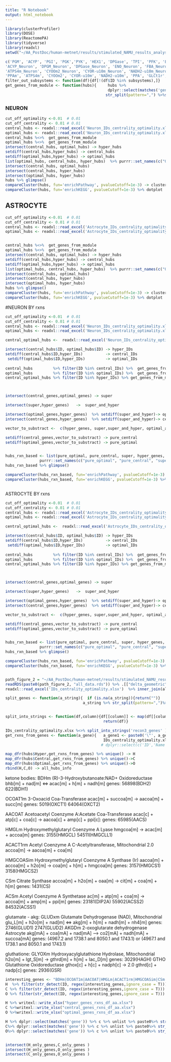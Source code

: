 ```yaml
---
title: "R Notebook"
output: html_notebook
---
```



```r
library(clusterProfiler)
library(DOSE)
library(ReactomePA)
library(tidyverse)
library(readxl)
setwd("~/AA_PostDoc/human-metnet/results/stimulated_NAMU_results_analysis/functional_analysis_of_hubs")

c('PGM', 'ACYP', 'PGI', 'PGK','PYK', 'HEX1', 'DPGase', 'TPI', 'PFK', 'ENO', 'GAPD', 'DPGM', 'FBA', 'G3PD2m' ,
'ACYP_Neuron', 'DPGM_Neuron', 'DPGase_Neuron', 'ENO_Neuron', 'FBA_Neuron', 'G3PD2m_Neuron', 'GAPD_Neuron', 'HEX1_Neuron', 'PFK_Neuron', 'PGI_Neuron', 'PGK_Neuron', 'PGM_Neuron', 'PYK_Neuron', 'TPI_Neuron' ,
'ATPS4m_Neuron', 'CYOOm2_Neuron', 'CYOR-u10m_Neuron', 'NADH2-u10m_Neuron', 'PPA_Neuron', 'PPAm_Neuron' ,
'PPAm', 'ATPS4m', 'CYOOm2', 'CYOR-u10m', 'NADH2-u10m', 'PPA', 'GLCt1r', 'GLCt1r_Neuron', 'GLCt2r') -> subsystems
filter_out_subsystems <- function(df){df[!(df$ID %in% subsystems),]}
get_genes_from_module <- function(hubs){     hubs %>% 
                                             dplyr::select(matches('gene')) %>% purrr::reduce(c) %>% na.exclude() %>% str_c(collapse = ", ") %>% 
                                            str_split(pattern=",") %>%str_extract_all('\\d+') %>% unlist() %>% str_trim %>% unique()}
```

### NEURON
```r
cut_off_optimality <-0.01  # 0.01
cut_off_centrality <- 0.01 # 0.01
central_hubs <- readxl::read_excel('Neuron_IDs_centrality_optimality.xlsx')%>% dplyr::select(-"Optimality")%>%filter(Centrality > cut_off_centrality)%>% filter_out_subsystems
optimal_hubs <- readxl::read_excel('Neuron_IDs_centrality_optimality.xlsx')%>% dplyr::select(-"Centrality")%>%filter(Optimality > cut_off_optimality)%>% filter_out_subsystems
central_hubs %<>%  get_genes_from_module 
optimal_hubs %<>%  get_genes_from_module 
intersect(central_hubs, optimal_hubs) -> hyper_hubs
setdiff(central_hubs,hyper_hubs) -> central_hubs
setdiff(optimal_hubs,hyper_hubs) -> optimal_hubs
list(optimal_hubs, central_hubs, hyper_hubs)  %>% purrr::set_names(c("Optimal", "Central", "Hyper"))  -> hubs
intersect(central_hubs, optimal_hubs)
intersect(central_hubs, hyper_hubs)
intersect(optimal_hubs, hyper_hubs)   
hubs %>% glimpse()
compareCluster(hubs, fun='enrichPathway', pvalueCutoff=1e-3) -> clusters_plot; clusters_plot %>% dotplot
compareCluster(hubs, fun='enrichKEGG', pvalueCutoff=1e-3) %>% dotplot

```
## ASTROCYTE
```r
cut_off_optimality <-0.01  # 0.01
cut_off_centrality <- 0.01 # 0.01
central_hubs <- readxl::read_excel('Astrocyte_IDs_centrality_optimality.xlsx')%>% dplyr::select(-"Optimality")%>%filter(Centrality > cut_off_centrality)%>% filter_out_subsystems
optimal_hubs <- readxl::read_excel('Astrocyte_IDs_centrality_optimality.xlsx')%>% dplyr::select(-"Centrality")%>%filter(Optimality > cut_off_optimality)%>% filter_out_subsystems


central_hubs %<>%  get_genes_from_module 
optimal_hubs %<>%  get_genes_from_module 
intersect(central_hubs, optimal_hubs) -> hyper_hubs
setdiff(central_hubs,hyper_hubs) -> central_hubs
setdiff(optimal_hubs,hyper_hubs) -> optimal_hubs
list(optimal_hubs, central_hubs, hyper_hubs)  %>% purrr::set_names(c("Optimal", "Central", "Hyper"))  -> hubs
intersect(central_hubs, optimal_hubs)
intersect(central_hubs, hyper_hubs)
intersect(optimal_hubs, hyper_hubs)   
hubs %>% glimpse()
compareCluster(hubs, fun='enrichPathway', pvalueCutoff=1e-3) -> clusters_plot; clusters_plot %>% dotplot
compareCluster(hubs, fun='enrichKEGG', pvalueCutoff=1e-3) %>% dotplot

```


#NEURON BY rxns
```r
cut_off_optimality <-0.01  # 0.01
cut_off_centrality <- 0.01 # 0.01
central_hubs <- readxl::read_excel('Neuron_IDs_centrality_optimality.xlsx')%>% dplyr::select(-"Optimality")%>%filter(Centrality > cut_off_centrality)%>% filter_out_subsystems
optimal_hubs <- readxl::read_excel('Neuron_IDs_centrality_optimality.xlsx')%>% dplyr::select(-"Centrality")%>%filter(Optimality > cut_off_optimality)%>% filter_out_subsystems

central_optimal_hubs <-  readxl::read_excel('Neuron_IDs_centrality_optimality.xlsx')%>% filter_out_subsystems

intersect(central_hubs$ID, optimal_hubs$ID) -> hyper_IDs
setdiff(central_hubs$ID,hyper_IDs)          -> central_IDs
 setdiff(optimal_hubs$ID,hyper_IDs)         -> optimal_IDs
 
central_hubs         %>% filter(ID %in% central_IDs) %>%  get_genes_from_module -> central_genes
optimal_hubs         %>% filter(ID %in% optimal_IDs) %>%  get_genes_from_module -> optimal_genes
central_optimal_hubs %>% filter(ID %in% hyper_IDs) %>% get_genes_from_module -> hyper_genes



intersect(central_genes,optimal_genes) -> super

intersect(super,hyper_genes)   ->  super_and_hyper

intersect(optimal_genes,hyper_genes)  %>% setdiff(super_and_hyper)-> optimal_and_hyper
intersect(central_genes,hyper_genes)  %>% setdiff(super_and_hyper)-> central_and_hyper

vector_to_substract <-  c(hyper_genes, super,super_and_hyper, optimal_and_hyper,central_and_hyper ) %>% unique()

setdiff(central_genes,vector_to_substract) -> pure_central
setdiff(optimal_genes,vector_to_substract) -> pure_optimal


hubs_rxn_based <- list(pure_optimal, pure_central, super, hyper_genes, super_and_hyper, optimal_and_hyper, central_and_hyper )  %>% 
               purrr::set_names(c("pure_optimal", "pure_central", "super", "hyper", "super_and_hyper",  'optimal_and_hyper', 'central_and_hyper'))  
hubs_rxn_based %>% glimpse()

compareCluster(hubs_rxn_based, fun='enrichPathway', pvalueCutoff=1e-3)  %>% dotplot
compareCluster(hubs_rxn_based, fun='enrichKEGG', pvalueCutoff=1e-3) %>% dotplot



```

ASTROCYTE BY rxns
```r
cut_off_optimality <-0.01  # 0.01
cut_off_centrality <- 0.01 # 0.01
central_hubs <- readxl::read_excel('Astrocyte_IDs_centrality_optimality.xlsx')%>% dplyr::select(-"Optimality")%>%filter(Centrality > cut_off_centrality)%>% filter_out_subsystems
optimal_hubs <- readxl::read_excel('Astrocyte_IDs_centrality_optimality.xlsx')%>% dplyr::select(-"Centrality")%>%filter(Optimality > cut_off_optimality)%>% filter_out_subsystems

central_optimal_hubs <-  readxl::read_excel('Astrocyte_IDs_centrality_optimality.xlsx')%>% filter_out_subsystems

intersect(central_hubs$ID, optimal_hubs$ID) -> hyper_IDs
setdiff(central_hubs$ID,hyper_IDs)          -> central_IDs
 setdiff(optimal_hubs$ID,hyper_IDs)         -> optimal_IDs
 
central_hubs         %>% filter(ID %in% central_IDs) %>%  get_genes_from_module -> central_genes
optimal_hubs         %>% filter(ID %in% optimal_IDs) %>%  get_genes_from_module -> optimal_genes
central_optimal_hubs %>% filter(ID %in% hyper_IDs) %>% get_genes_from_module -> hyper_genes



intersect(central_genes,optimal_genes) -> super

intersect(super,hyper_genes)   ->  super_and_hyper

intersect(optimal_genes,hyper_genes)  %>% setdiff(super_and_hyper)-> optimal_and_hyper
intersect(central_genes,hyper_genes)  %>% setdiff(super_and_hyper)-> central_and_hyper

vector_to_substract <-  c(hyper_genes, super,super_and_hyper, optimal_and_hyper,central_and_hyper ) %>% unique()

setdiff(central_genes,vector_to_substract) -> pure_central
setdiff(optimal_genes,vector_to_substract) -> pure_optimal


hubs_rxn_based <- list(pure_optimal, pure_central, super, hyper_genes, super_and_hyper, optimal_and_hyper, central_and_hyper )  %>% 
               purrr::set_names(c("pure_optimal", "pure_central", "super", "hyper", "super_and_hyper",  'optimal_and_hyper', 'central_and_hyper'))  
hubs_rxn_based %>% glimpse()

compareCluster(hubs_rxn_based, fun='enrichPathway', pvalueCutoff=1e-3)  %>% dotplot
compareCluster(hubs_rxn_based, fun='enrichKEGG', pvalueCutoff=1e-3) %>% dotplot



```



```r
path_figure_2 = "~/AA_PostDoc/human-metnet/results/stimulated_NAMU_results_analysis/Figure_2/"
readRDS(paste0(path_figure_2, "all_data.rds")) %>% .[["delta_geometric"]] %>% dplyr::select(c(ID,Name, Reaction,`Node type`)) -> all_data
readxl::read_excel('IDs_centrality_optimality.xlsx')  %>% inner_join(all_data) -> IDs_centrality_optimality.xlsx

split_genes <- function(a_string){  if (is.na(a_string)){return("")}
                                  a_string %>% str_split(pattern=",")%>%unlist() %>% str_trim}


split_into_strings <- function(df,column){df[[column]] <- map(df[[column]] , split_genes) %>% paste0 
                                           return(df)}

IDs_centrality_optimality.xlsx %<>% split_into_strings('recon3_genes' ) %>% split_into_strings('Lewis2010_genes' ) %>% split_into_strings('VMH_gene_IDs' )  %>% split_into_strings('KEGG_genes' ) 
get_rxns_from_genes <- function(a_gene){   a_gene1 <- paste0('\"', a_gene ,'\"',collapse = '')
                                           IDs_centrality_optimality.xlsx %>% filter(str_detect(recon3_genes,a_gene1) | str_detect(Lewis2010_genes,a_gene1)| str_detect(VMH_gene_IDs,a_gene1)| str_detect(KEGG_genes,a_gene1)) }#%>%
                                          # dplyr::select(c('ID','Name','Reaction',"Node type"))  %>% mutate(Gene = a_gene)}

map_dfr(hubs$Hyper,get_rxns_from_genes) %>% unique() -> H
map_dfr(hubs$Central,get_rxns_from_genes) %>% unique()->C
map_dfr(hubs$Optimal,get_rxns_from_genes) %>% unique()->O
rbind(H,C,O) -> all_hubs_info
```

ketone bodies:
BDHm    (R)-3-Hydroxybutanoate:NAD+ Oxidoreductase bhb[m] + nad[m] <=> acac[m] + h[m] + nadh[m]
  genes: 56898(BDH2) 622(BDH1)

OCOAT1m 3-Oxoacid Coa-Transferase acac[m] + succoa[m] -> aacoa[m] + succ[m]
 genes: 5019(OXCT1) 64064(OXCT2)


AACOAT  Acetoacetyl Coenzyme A:Acetate Coa-Transferase acac[c] + atp[c] + coa[c] -> aacoa[c] + amp[c] + ppi[c]:
 genes: 65985(AACS)


HMGLm   Hydroxymethylglutaryl Coenzyme A Lyase hmgcoa[m] -> acac[m] + accoa[m]
  genes: 	3155(HMGCL) 54511(HMGCLL1)

ACACT1rm Acetyl Coenzyme A C-Acetyltransferase, Mitochondrial 2.0 accoa[m] -> aacoa[m] + coa[m]

HMGCOASim Hydroxymethylglutaryl Coenzyme A Synthase (Ir) aacoa[m] + accoa[m] + h2o[m] -> coa[m] + h[m] + hmgcoa[m]
  genes: 3157(HMGCS1) 3158(HMGCS2)

CSm Citrate Synthase accoa[m] + h2o[m] + oaa[m] -> cit[m] + coa[m] + h[m]
 genes: 	1431(CS)

ACSm Acetyl Coenzyme A Synthetase ac[m] + atp[m] + coa[m] -> accoa[m] + amp[m] + ppi[m]
	genes: 23181(DIP2A) 55902(ACSS2) 84532(ACSS1)

glutamate - akg:
GLUDxm Glutamate Dehydrogenase (NAD), Mitochondrial glu_L[m] + h2o[m] + nad[m] <=> akg[m] + h[m] + nadh[m] + nh4[m]
  genes: 	2746(GLUD1) 2747(GLUD2)
AKGDm	2-oxoglutarate dehydrogenase Astrocyte  akg[mA] + coa[mA] + nad[mA] --> co2[mA] + nadh[mA] + succoa[mA]
  genes: (4967.2 and 1738.1 and 8050.1 and 1743.1) or (4967.1 and 1738.1 and 8050.1 and 1743.1)

gluthatione:
GLYOXm Hydroxyacylglutathione Hydrolase, Mitochondrial h2o[m] + lgt_S[m] -> gthrd[m] + h[m] + lac_D[m]
  genes: 	3029(HAGH)
GTHO Glutathione Oxidoreductase gthox[c] + h[c] + nadph[c] -> 2.0 gthrd[c] + nadp[c]
  genes: 2936(GSR)


```r
interesting_genes <- "BDHm|OCOAT1m|AACOAT|HMGLm|ACACT1rm|HMGCOASim|CSm|ACSm|GLUDxm|AKGDm|GLYOXm|GTHO"
H  %>% filter(str_detect(ID, regex(interesting_genes,ignore_case = T))) 
C %>% filter(str_detect(ID, regex(interesting_genes,ignore_case = T))) 
O %>% filter(str_detect(ID, regex(interesting_genes,ignore_case = T))) 
```



```r

H %>% writexl::write_xlsx("hyper_genes_rxns_df_aa.xlsx")
C %>%writexl::write_xlsx("central_genes_rxns_df_aa.xlsx")
O %>%writexl::write_xlsx("optimal_genes_rxns_df_aa.xlsx")

```



```r


H %>% dplyr::select(matches('gene')) %>% c %>% unlist %>% paste0%>% str_extract("\\d+") %>% na.omit() %>% as.character() -> H_only_genes
C%>% dplyr::select(matches('gene')) %>% c %>% unlist %>% paste0%>% str_extract("\\d+") %>% na.omit() %>% as.character() -> C_only_genes
O%>% dplyr::select(matches('gene')) %>% c %>% unlist %>% paste0%>% str_extract("\\d+") %>% na.omit() %>% as.character() -> O_only_genes


intersect(H_only_genes,C_only_genes )
intersect(H_only_genes,O_only_genes )
intersect(C_only_genes,O_only_genes )
```
































